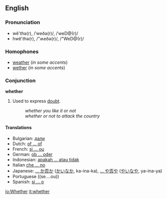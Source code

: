 ==English==

{{rank|during|several|either|338|whether|city|held|help}}

===Pronunciation===
*wĕ'<i>th</i>ə(r), /ˈweðə(r)/, /ˈweD@(r)/
*hwĕ'<i>th</i>ə(r), /"ʍeðə(r)/, /"WeD@(r)/

===Homophones===
*[[weather]] (''in some accents'')
*[[wether]] (''in some accents'')

===Conjunction===
'''whether'''
# Used to express [[doubt]].
#:''whether you like it or not''
#:''whether or not to attack the country''

====Translations====
*Bulgarian: [[дали]]
*Dutch: [[of ... of]]
*French: [[si ... ou]]
*German: [[ob ... oder]]
*Indonesian: [[apakah ... atau tidak]]
*Italian [[che ... no]]
*Japanese: [[... か否か]] ([[かいなか]], ka-ina-ka), [[... や否や]] ([[やいなや]], ya-ina-ya)
*Portuguese ((se....ou))
*Spanish: [[si ... o]]

[[io:Whether]]
[[it:whether]]